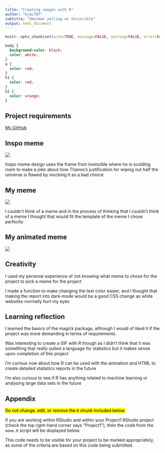 ```yaml
---
title: "Creating images with R"
author: "kjac787"
subtitle: "Omniman yelling at Invincible"
output: html_document
---
```


```r
knitr::opts_chunk$set(echo=TRUE, message=FALSE, warning=FALSE, error=FALSE)
```

```css
body {
  background-color: black;
  color: white;
}
a {
  color: red;
}
h1 {
  color: red;
}
h2 {
  color: orange;
}

```

## Project requirements

[My GitHub](https://github.com/internetyh/stats220)

## Inspo meme

![](inspo_meme.jpeg)

Inspo meme design uses the frame from invincible where he is scolding mark to make a joke about how Thanos's justification for wiping out half the universe is flawed by mocking it as a bad choice

## My meme

![](my_meme.png)

I couldn't think of a meme and in the process of thinking that I couldn't think of a meme I thought that would fit the template of the meme I chose perfectly

## My animated meme 

![](my_animated_meme.gif)

## Creativity

I used my personal experience of not knowing what meme to chose for the project to pick a meme for the project

I made a function to make changing the text color easier, and I thought that making the report into dark-mode would be a good CSS change as white websites normally hurt my eyes

## Learning reflection

I learned the basics of the magick package, although I would of liked it if the project was more demanding in terms of requirements.

Was interesting to create a GIF with R though as I didn't think that it was something that really suited a language for statistics but it makes sense upon completion of this project

I'm curious now about how R can be used with the animation and HTML to create detailed statistics reports in the future

I'm also curious to see if R has anything related to machine learning or analysing large data sets in the future

## Appendix

<mark>Do not change, edit, or remove the `R` chunk included below.</mark> 

If you are working within RStudio and within your Project1 RStudio project (check the top right-hand corner says "Project1"), then the code from the `meme.R` script will be displayed below.

This code needs to be visible for your project to be marked appropriately, as some of the criteria are based on this code being submitted.


```r

```

